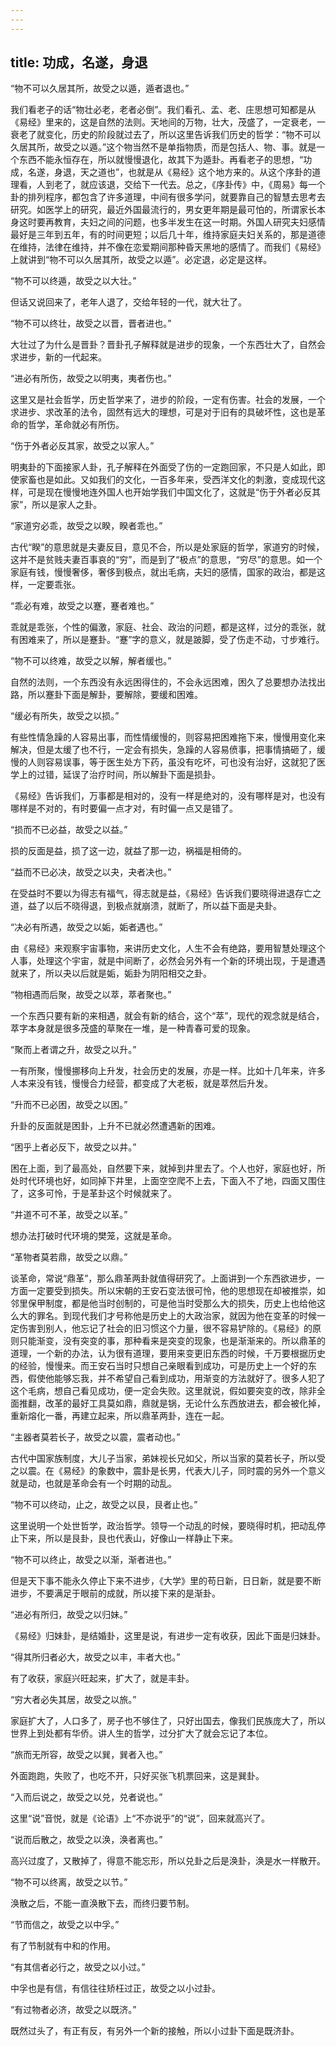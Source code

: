 ```yaml
---
---
---
```

title: 功成，名遂，身退
---




“物不可以久居其所，故受之以遁，遁者退也。”

我们看老子的话“物壮必老，老者必倒”。我们看孔、孟、老、庄思想可知都是从《易经》里来的，这是自然的法则。天地间的万物，壮大，茂盛了，一定衰老，一衰老了就变化，历史的阶段就过去了，所以这里告诉我们历史的哲学：“物不可以久居其所，故受之以遁。”这个物当然不是单指物质，而是包括人、物、事。就是一个东西不能永恒存在，所以就慢慢退化，故其下为遁卦。再看老子的思想，“功成，名遂，身退，天之道也”，也就是从《易经》这个地方来的。从这个序卦的道理看，人到老了，就应该退，交给下一代去。总之，《序卦传》中，《周易》每一个卦的排列程序，都包含了许多道理，中间有很多学问，就要靠自己的智慧去思考去研究。如医学上的研究，最近外国最流行的，男女更年期是最可怕的，所谓家长本身这时要再教育，夫妇之间的问题，也多半发生在这一时期。外国人研究夫妇感情最好是三年到五年，有的时间更短；以后几十年，维持家庭夫妇关系的，那是道德在维持，法律在维持，并不像在恋爱期间那种昏天黑地的感情了。而我们《易经》上就讲到“物不可以久居其所，故受之以遁”。必定退，必定是这样。

“物不可以终遁，故受之以大壮。”

但话又说回来了，老年人退了，交给年轻的一代，就大壮了。

“物不可以终壮，故受之以晋，晋者进也。”

大壮过了为什么是晋卦？晋卦孔子解释就是进步的现象，一个东西壮大了，自然会求进步，新的一代起来。

“进必有所伤，故受之以明夷，夷者伤也。”

这里又是社会哲学，历史哲学来了，进步的阶段，一定有伤害。社会的发展，一个求进步、求改革的法令，固然有远大的理想，可是对于旧有的具破坏性，这也是革命的哲学，革命就必有所伤。

“伤于外者必反其家，故受之以家人。”

明夷卦的下面接家人卦，孔子解释在外面受了伤的一定跑回家，不只是人如此，即使家畜也是如此。又如我们的文化，一百多年来，受西洋文化的刺激，变成现代这样，可是现在慢慢地连外国人也开始学我们中国文化了，这就是“伤于外者必反其家”，所以是家人之卦。

“家道穷必乖，故受之以睽，睽者乖也。”

古代“睽”的意思就是夫妻反目，意见不合，所以是处家庭的哲学，家道穷的时候，这并不是贫贱夫妻百事哀的“穷”，而是到了“极点”的意思，“穷尽”的意思。如一个家庭有钱，慢慢奢侈，奢侈到极点，就出毛病，夫妇的感情，国家的政治，都是这样，一定要乖张。

“乖必有难，故受之以蹇，蹇者难也。”

乖就是乖张，个性的偏激，家庭、社会、政治的问题，都是这样，过分的乖张，就有困难来了，所以是蹇卦。“蹇”字的意义，就是跛脚，受了伤走不动，寸步难行。

“物不可以终难，故受之以解，解者缓也。”

自然的法则，一个东西没有永远困得住的，不会永远困难，困久了总要想办法找出路，所以蹇卦下面是解卦，要解除，要缓和困难。

“缓必有所失，故受之以损。”

有些性情急躁的人容易出事，而性情缓慢的，则容易把困难拖下来，慢慢用变化来解决，但是太缓了也不行，一定会有损失，急躁的人容易偾事，把事情搞砸了，缓慢的人则容易误事，等于医生处方下药，虽没有吃坏，可也没有治好，这就犯了医学上的过错，延误了治疗时间，所以解卦下面是损卦。

《易经》告诉我们，万事都是相对的，没有一样是绝对的，没有哪样是对，也没有哪样是不对的，有时要偏一点才对，有时偏一点又是错了。

“损而不已必益，故受之以益。”

损的反面是益，损了这一边，就益了那一边，祸福是相倚的。

“益而不已必决，故受之以夬，夬者决也。”

在受益时不要以为得志有福气，得志就是益，《易经》告诉我们要晓得进退存亡之道，益了以后不晓得退，到极点就崩溃，就断了，所以益下面是夬卦。

“决必有所遇，故受之以姤，姤者遇也。”

由《易经》来观察宇宙事物，来讲历史文化，人生不会有绝路，要用智慧处理这个人事，处理这个宇宙，就是中间断了，必然会另外有一个新的环境出现，于是遭遇就来了，所以夬以后就是姤，姤卦为阴阳相交之卦。

“物相遇而后聚，故受之以萃，萃者聚也。”

一个东西只要有新的来相遇，就会有新的结合，这个“萃”，现代的观念就是结合，萃字本身就是很多茂盛的草聚在一堆，是一种青春可爱的现象。

“聚而上者谓之升，故受之以升。”

一有所聚，慢慢挪移向上升发，社会历史的发展，亦是一样。比如十几年来，许多人本来没有钱，慢慢合力经营，都变成了大老板，就是萃然后升发。

“升而不已必困，故受之以困。”

升卦的反面就是困卦，上升不已就必然遭遇新的困难。

“困乎上者必反下，故受之以井。”

困在上面，到了最高处，自然要下来，就掉到井里去了。个人也好，家庭也好，所处时代环境也好，如同掉下井里，上面空空爬不上去，下面入不了地，四面又围住了，这多可怜，于是革卦这个时候就来了。

“井道不可不革，故受之以革。”

想办法打破时代环境的樊笼，这就是革命。

“革物者莫若鼎，故受之以鼎。”

谈革命，常说“鼎革”，那么鼎革两卦就值得研究了。上面讲到一个东西欲进步，一方面一定要受到损失。所以宋朝的王安石变法很可怜，他的思想现在却被推崇，如邻里保甲制度，都是他当时创制的，可是他当时受那么大的损失，历史上也给他这么大的罪名。到现代我们才号称他是历史上的大政治家，就因为他在变革的时候一定伤害到别人，他忘记了社会的旧习惯这个力量，很不容易铲除的。《易经》的原则只能渐变，没有突变的事，那种看来是突变的现象，也是渐渐来的。所以鼎革的道理，一个新的办法，认为很有道理，要用来变更旧东西的时候，千万要根据历史的经验，慢慢来。而王安石当时只想自己亲眼看到成功，可是历史上一个好的东西，假使他能够忘我，并不希望自己看到成功，用渐变的方法就好了。很多人犯了这个毛病，想自己看见成功，便一定会失败。这里就说，假如要突变的改，除非全面推翻，改革的最好工具莫如鼎，鼎就是锅，无论什么东西放进去，都会被化掉，重新熔化一番，再建立起来，所以鼎革两卦，连在一起。

“主器者莫若长子，故受之以震，震者动也。”

古代中国家族制度，大儿子当家，弟妹视长兄如父，所以当家的莫若长子，所以受之以震。在《易经》的象数中，震卦是长男，代表大儿子，同时震的另外一个意义就是动，也就是革命会有一个时期的动乱。

“物不可以终动，止之，故受之以艮，艮者止也。”

这里说明一个处世哲学，政治哲学。领导一个动乱的时候，要晓得时机，把动乱停止下来，所以是艮卦，艮也代表山，好像山一样静止下来。

“物不可以终止，故受之以渐，渐者进也。”

但是天下事不能永久停止下来不进步，《大学》里的苟日新，日日新，就是要不断进步，不要满足于眼前的成就，所以接下来的是渐卦。

“进必有所归，故受之以归妹。”

《易经》归妹卦，是结婚卦，这里是说，有进步一定有收获，因此下面是归妹卦。

“得其所归者必大，故受之以丰，丰者大也。”

有了收获，家庭兴旺起来，扩大了，就是丰卦。

“穷大者必失其居，故受之以旅。”

家庭扩大了，人口多了，房子也不够住了，只好出国去，像我们民族庞大了，所以世界上到处都有华侨。讲人生的哲学，过分扩大了就会忘记了本位。

“旅而无所容，故受之以巽，巽者入也。”

外面跑跑，失败了，也吃不开，只好买张飞机票回来，这是巽卦。

“入而后说之，故受之以兑，兑者说也。”

这里“说”音悦，就是《论语》上“不亦说乎”的“说”，回来就高兴了。

“说而后散之，故受之以涣，涣者离也。”

高兴过度了，又散掉了，得意不能忘形，所以兑卦之后是涣卦，涣是水一样散开。

“物不可以终离，故受之以节。”

涣散之后，不能一直涣散下去，而终归要节制。

“节而信之，故受之以中孚。”

有了节制就有中和的作用。

“有其信者必行之，故受之以小过。”

中孚也是有信，有信往往矫枉过正，故受之以小过卦。

“有过物者必济，故受之以既济。”

既然过头了，有正有反，有另外一个新的接触，所以小过卦下面是既济卦。